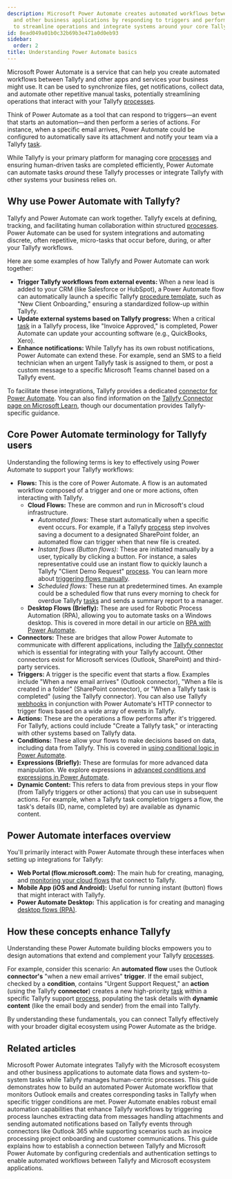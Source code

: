 ```yaml
---
description: Microsoft Power Automate creates automated workflows between Tallyfy
  and other business applications by responding to triggers and performing actions
  to streamline operations and integrate systems around your core Tallyfy processes.
id: 8ead049a01b0c32b69b3e471a0d0eb93
sidebar:
  order: 2
title: Understanding Power Automate basics
---
```


Microsoft Power Automate is a service that can help you create automated workflows between Tallyfy and other apps and services your business might use. It can be used to synchronize files, get notifications, collect data, and automate other repetitive manual tasks, potentially streamlining operations that interact with your Tallyfy [processes](/products/pro/tracking-and-tasks/processes/).

Think of Power Automate as a tool that can respond to triggers—an event that starts an automation—and then perform a series of actions. For instance, when a specific email arrives, Power Automate could be configured to automatically save its attachment and notify your team via a Tallyfy [task](/products/pro/tracking-and-tasks/tasks/).

While Tallyfy is your primary platform for managing core [processes](/products/pro/tracking-and-tasks/processes/) and ensuring human-driven tasks are completed efficiently, Power Automate can automate tasks *around* these Tallyfy processes or integrate Tallyfy with other systems your business relies on.

## Why use Power Automate with Tallyfy?

Tallyfy and Power Automate can work together. Tallyfy excels at defining, tracking, and facilitating human collaboration within structured [processes](/products/pro/tracking-and-tasks/processes/). Power Automate can be used for system integrations and automating discrete, often repetitive, micro-tasks that occur before, during, or after your Tallyfy workflows.

Here are some examples of how Tallyfy and Power Automate can work together:

*   **Trigger Tallyfy workflows from external events:** When a new lead is added to your CRM (like Salesforce or HubSpot), a Power Automate flow can automatically launch a specific Tallyfy [procedure template](/products/pro/documenting/templates/), such as "New Client Onboarding," ensuring a standardized follow-up within Tallyfy.
*   **Update external systems based on Tallyfy progress:** When a critical [task](/products/pro/tracking-and-tasks/tasks/) in a Tallyfy process, like "Invoice Approved," is completed, Power Automate can update your accounting software (e.g., QuickBooks, Xero).
*   **Enhance notifications:** While Tallyfy has its own robust notifications, Power Automate can extend these. For example, send an SMS to a field technician when an urgent Tallyfy task is assigned to them, or post a custom message to a specific Microsoft Teams channel based on a Tallyfy event.

To facilitate these integrations, Tallyfy provides a dedicated [connector for Power Automate](/products/pro/integrations/middleware/power-automate/how-can-i-integrate-tallyfy-with-microsoft-power-automate/). You can also find information on the [Tallyfy Connector page on Microsoft Learn](https://learn.microsoft.com/en-us/connectors/tallyfy/), though our documentation provides Tallyfy-specific guidance.

## Core Power Automate terminology for Tallyfy users

Understanding the following terms is key to effectively using Power Automate to support your Tallyfy workflows:

*   **Flows:** This is the core of Power Automate. A flow is an automated workflow composed of a trigger and one or more actions, often interacting with Tallyfy.
    *   **Cloud Flows:** These are common and run in Microsoft's cloud infrastructure.
        *   *Automated flows:* These start automatically when a specific event occurs. For example, if a Tallyfy [process](/products/pro/tracking-and-tasks/processes/) step involves saving a document to a designated SharePoint folder, an automated flow can trigger when that new file is created.
        *   *Instant flows (Button flows):* These are initiated manually by a user, typically by clicking a button. For instance, a sales representative could use an instant flow to quickly launch a Tallyfy "Client Demo Request" [process](/products/pro/tracking-and-tasks/processes/). You can learn more about [triggering flows manually](/products/pro/integrations/middleware/power-automate/triggering-flows-manually-button-flows/).
        *   *Scheduled flows:* These run at predetermined times. An example could be a scheduled flow that runs every morning to check for overdue Tallyfy [tasks](/products/pro/tracking-and-tasks/tasks/) and sends a summary report to a manager.
    *   **Desktop Flows (Briefly):** These are used for Robotic Process Automation (RPA), allowing you to automate tasks on a Windows desktop. This is covered in more detail in our article on [RPA with Power Automate](/products/pro/integrations/middleware/power-automate/introduction-to-rpa-with-power-automate/).
*   **Connectors:** These are bridges that allow Power Automate to communicate with different applications, including the [Tallyfy connector](/products/pro/integrations/middleware/power-automate/how-can-i-integrate-tallyfy-with-microsoft-power-automate/) which is essential for integrating with your Tallyfy account. Other connectors exist for Microsoft services (Outlook, SharePoint) and third-party services.
*   **Triggers:** A trigger is the specific event that starts a flow. Examples include "When a new email arrives" (Outlook connector), "When a file is created in a folder" (SharePoint connector), or "When a Tallyfy task is completed" (using the Tallyfy connector). You can also use Tallyfy [webhooks](/products/pro/integrations/webhooks/) in conjunction with Power Automate's HTTP connector to trigger flows based on a wide array of events in Tallyfy.
*   **Actions:** These are the operations a flow performs after it's triggered. For Tallyfy, actions could include "Create a Tallyfy task," or interacting with other systems based on Tallyfy data.
*   **Conditions:** These allow your flows to make decisions based on data, including data from Tallyfy. This is covered in [using conditional logic in Power Automate](/products/pro/integrations/middleware/power-automate/using-conditional-logic-in-power-automate/).
*   **Expressions (Briefly):** These are formulas for more advanced data manipulation. We explore expressions in [advanced conditions and expressions in Power Automate](/products/pro/integrations/middleware/power-automate/advanced-conditions-and-expressions/).
*   **Dynamic Content:** This refers to data from previous steps in your flow (from Tallyfy triggers or other actions) that you can use in subsequent actions. For example, when a Tallyfy task completion triggers a flow, the task's details (ID, name, completed by) are available as dynamic content.

## Power Automate interfaces overview

You'll primarily interact with Power Automate through these interfaces when setting up integrations for Tallyfy:

*   **Web Portal (flow.microsoft.com):** The main hub for creating, managing, and [monitoring your cloud flows](/products/pro/integrations/middleware/power-automate/managing-and-monitoring-power-automate-flows/) that connect to Tallyfy.
*   **Mobile App (iOS and Android):** Useful for running instant (button) flows that might interact with Tallyfy.
*   **Power Automate Desktop:** This application is for creating and managing [desktop flows (RPA)](/products/pro/integrations/middleware/power-automate/introduction-to-rpa-with-power-automate/).

## How these concepts enhance Tallyfy

Understanding these Power Automate building blocks empowers you to design automations that extend and complement your Tallyfy [processes](/products/pro/tracking-and-tasks/processes/).

For example, consider this scenario: An **automated flow** uses the Outlook **connector's** "when a new email arrives" **trigger**. If the email subject, checked by a **condition**, contains "Urgent Support Request," an **action** (using the Tallyfy **connector**) creates a new high-priority [task](/products/pro/tracking-and-tasks/tasks/) within a specific Tallyfy support [process](/products/pro/tracking-and-tasks/processes/), populating the task details with **dynamic content** (like the email body and sender) from the email into Tallyfy.

By understanding these fundamentals, you can connect Tallyfy effectively with your broader digital ecosystem using Power Automate as the bridge.


## Related articles
<CardGrid>
<LinkTitleCard header="<b>Middleware > Power Automate</b>" href="/products/pro/integrations/middleware/power-automate/" > Microsoft Power Automate integrates Tallyfy with the Microsoft ecosystem and other business applications to automate data flows and system-to-system tasks while Tallyfy manages human-centric processes. </LinkTitleCard>
<LinkTitleCard header="<b>Power Automate > Creating your first flow in Power Automate</b>" href="/products/pro/integrations/middleware/power-automate/creating-your-first-flow-in-power-automate/" > This guide demonstrates how to build an automated Power Automate workflow that monitors Outlook emails and creates corresponding tasks in Tallyfy when specific trigger conditions are met. </LinkTitleCard>
<LinkTitleCard header="<b>Power Automate > Working with email automation in Power Automate</b>" href="/products/pro/integrations/middleware/power-automate/working-with-email-automation-in-power-automate/" > Power Automate enables robust email automation capabilities that enhance Tallyfy workflows by triggering process launches extracting data from messages handling attachments and sending automated notifications based on Tallyfy events through connectors like Outlook 365 while supporting scenarios such as invoice processing project onboarding and customer communications. </LinkTitleCard>
<LinkTitleCard header="<b>Power Automate > Connect Tallyfy to Power Automate</b>" href="/products/pro/integrations/middleware/power-automate/how-can-i-integrate-tallyfy-with-microsoft-power-automate/" > This guide explains how to establish a connection between Tallyfy and Microsoft Power Automate by configuring credentials and authentication settings to enable automated workflows between Tallyfy and Microsoft ecosystem applications. </LinkTitleCard>
</CardGrid>